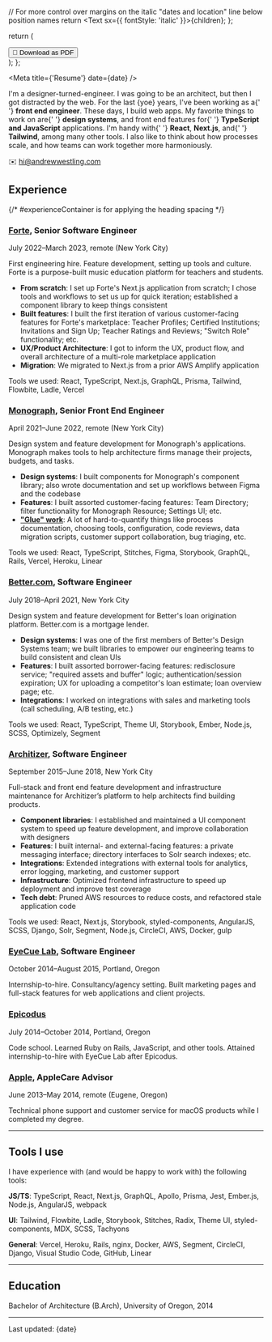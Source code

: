 


  // For more control over margins on the italic "dates and location" line below position names
  return <Text sx={{ fontStyle: 'italic' }}>{children}</Text>;
};

  return (
    <div className="no-print">
      <Button
        as="a"
        href="/assets/Andrew Westling Resume.pdf"
        variant="small"
        target="_blank"
      >
        📃 Download as PDF
      </Button>
    </div>
  );
};

<Meta title={'Resume'} date={date} />

<Greeting />

<Message>
  <Text as="p">
    I'm a designer-turned-engineer. I was going to be an architect, but then I
    got distracted by the web. For the last {yoe} years, I've been working as a{' '}
    <strong>front end engineer</strong>.
  </Text>
  <Text as="p" sx={{ marginTop: 3 }}>
    These days, I build web apps. My favorite things to work on are{' '}
    <strong>design systems</strong>, and front end features for{' '}
    <strong>TypeScript and JavaScript</strong> applications. I'm handy with{' '}
    <strong>React</strong>, <strong>Next.js</strong>, and{' '}
    <strong>Tailwind</strong>, among many other tools. I also like to think
    about how processes scale, and how teams can work together more
    harmoniously.
  </Text>
</Message>

✉️ hi@andrewwestling.com

## Experience

<div id="experienceContainer">
{/* #experienceContainer is for applying the heading spacing */}

### **[Forte](https://fortelessons.com)**, Senior Software Engineer

<DatesAndLocation>
  July 2022–March 2023, remote (New York City)
</DatesAndLocation>

First engineering hire. Feature development, setting up tools and culture. Forte is a purpose-built music education platform for teachers and students.

- **From scratch**: I set up Forte's Next.js application from scratch; I chose tools and workflows to set us up for quick iteration; established a component library to keep things consistent
- **Built features**: I built the first iteration of various customer-facing features for Forte's marketplace: Teacher Profiles; Certified Institutions; Invitations and Sign Up; Teacher Ratings and Reviews; "Switch Role" functionality; etc.
- **UX/Product Architecture**: I got to inform the UX, product flow, and overall architecture of a multi-role marketplace application
- **Migration**: We migrated to Next.js from a prior AWS Amplify application

Tools we used: React, TypeScript, Next.js, GraphQL, Prisma, Tailwind, Flowbite, Ladle, Vercel

### **[Monograph](https://monograph.com)**, Senior Front End Engineer

<DatesAndLocation>
  April 2021–June 2022, remote (New York City)
</DatesAndLocation>

Design system and feature development for Monograph's applications. Monograph makes tools to help architecture firms manage their projects, budgets, and tasks.

- **Design systems**: I built components for Monograph's component library; also wrote documentation and set up workflows between Figma and the codebase
- **Features**: I built assorted customer-facing features: Team Directory; filter functionality for Monograph Resource; Settings UI; etc.
- **["Glue" work](https://noidea.dog/glue)**: A lot of hard-to-quantify things like process documentation, choosing tools, configuration, code reviews, data migration scripts, customer support collaboration, bug triaging, etc.

Tools we used: React, TypeScript, Stitches, Figma, Storybook, GraphQL, Rails, Vercel, Heroku, Linear

### **[Better.com](https://better.com)**, Software Engineer

<DatesAndLocation>July 2018–April 2021, New York City</DatesAndLocation>

Design system and feature development for Better's loan origination platform. Better.com is a mortgage lender.

- **Design systems**: I was one of the first members of Better's Design Systems team; we built libraries to empower our engineering teams to build consistent and clean UIs
- **Features**: I built assorted borrower-facing features: redisclosure service; "required assets and buffer" logic; authentication/session expiration; UX for uploading a competitor's loan estimate; loan overview page; etc.
- **Integrations**: I worked on integrations with sales and marketing tools (call scheduling, A/B testing, etc.)

Tools we used: React, TypeScript, Theme UI, Storybook, Ember, Node.js, SCSS, Optimizely, Segment

### **[Architizer](https://architizer.com)**, Software Engineer

<DatesAndLocation>September 2015–June 2018, New York City</DatesAndLocation>

Full-stack and front end feature development and infrastructure maintenance for Architizer’s platform to help architects find building products.

- **Component libraries**: I established and maintained a UI component system to speed up feature development, and improve collaboration with designers
- **Features**: I built internal- and external-facing features: a private messaging interface; directory interfaces to Solr search indexes; etc.
- **Integrations**: Extended integrations with external tools for analytics, error logging, marketing, and customer support
- **Infrastructure**: Optimized frontend infrastructure to speed up deployment and improve test coverage
- **Tech debt**: Pruned AWS resources to reduce costs, and refactored stale application code

Tools we used: React, Next.js, Storybook, styled-components, AngularJS, SCSS, Django, Solr, Segment, Node.js, CircleCI, AWS, Docker, gulp

### **[EyeCue Lab](https://eyecuelab.com)**, Software Engineer

<DatesAndLocation>October 2014–August 2015, Portland, Oregon</DatesAndLocation>

Internship-to-hire. Consultancy/agency setting. Built marketing pages and full-stack features for web applications and client projects.

### **[Epicodus](https://epicodus.com)**

<DatesAndLocation>July 2014–October 2014, Portland, Oregon</DatesAndLocation>

Code school. Learned Ruby on Rails, JavaScript, and other tools. Attained internship-to-hire with EyeCue Lab after Epicodus.

### **[Apple](https://apple.com)**, AppleCare Advisor

<DatesAndLocation>June 2013–May 2014, remote (Eugene, Oregon)</DatesAndLocation>

Technical phone support and customer service for macOS products while I completed my degree.

</div>

<hr style={{ 'margin-top': '2rem' }} />

## Tools I use

I have experience with (and would be happy to work with) the following tools:

**JS/TS**: TypeScript, React, Next.js, GraphQL, Apollo, Prisma, Jest, Ember.js, Node.js, AngularJS, webpack

**UI**: Tailwind, Flowbite, Ladle, Storybook, Stitches, Radix, Theme UI, styled-components, MDX, SCSS, Tachyons

**General**: Vercel, Heroku, Rails, nginx, Docker, AWS, Segment, CircleCI, Django, Visual Studio Code, GitHub, Linear

<hr style={{ 'margin-top': '2rem' }} />

## Education

Bachelor of Architecture (B.Arch), University of Oregon, 2014

<hr style={{ 'margin-top': '2rem' }} />

<Text as="p" variant="label">
  Last updated: {date}
</Text>

<DownloadAsPDF />
